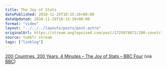 ```yaml
---
title: The Joy of Stats
datePublished: 2010-11-29T10:15:16+00:00
dateUpdated: 2010-11-29T10:15:16+00:00
format: "video"
layout: "../../../layouts/posts/post.astro"
originalUrl: https://stream.anglepoised.com/post/1725879872/200-countries-200-years-4-minutes-the-joy-of
source: tumblr stream
tags: ["linklog"]
---
```



<YouTube id="https://www.youtube.com/watch?v=jbkSRLYSojo" />

[200 Countries, 200 Years, 4 Minutes &#8211; The Joy of Stats &#8211; BBC Four][1] (via [BBC][2])

[1]: https://www.youtube.com/watch?v=jbkSRLYSojo
[2]: http://youtube.com/user/BBC
